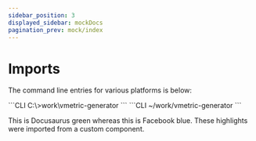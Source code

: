 ```yaml
---
sidebar_position: 3
displayed_sidebar: mockDocs
pagination_prev: mock/index
---
```




# Imports

The command line entries for various platforms is below:

<Tabs>
	<TabItem value="windows-snippet" label="Windows" default>
	```CLI
	C:\>work\vmetric-generator <flags>
	```
	</TabItem>
	<TabItem value="linux-snippet" label="Linux">
	```CLI
	~/work/vmetric-generator <flags>
	```
	</TabItem>
</Tabs>

This is <Highlight color="#25C2A0">Docusaurus green</Highlight> whereas this is <Highlight color="#1877F2">Facebook blue</Highlight>. These highlights were imported from a custom component.
